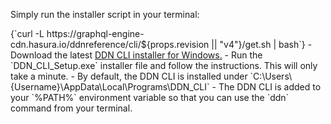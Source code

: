 
<Tabs groupId="os-preference" className="api-tabs">

<TabItem value="macOS-or-linux" label="macOS and Linux">

Simply run the installer script in your terminal:

<CodeBlock language="bash">
  {`curl -L https://graphql-engine-cdn.hasura.io/ddnreference/cli/${props.revision || "v4"}/get.sh | bash`}
</CodeBlock>

</TabItem>

<TabItem value="windows" label="Windows">
- Download the latest <a href={`https://graphql-engine-cdn.hasura.io/ddnreference/cli/${props.revision || "v4"}/latest/DDN_CLI_Setup.exe`}>DDN CLI installer for Windows.</a> 
- Run the `DDN_CLI_Setup.exe` installer file and follow the instructions. This will only take a minute.
- By default, the DDN CLI is installed under `C:\Users\{Username}\AppData\Local\Programs\DDN_CLI`
- The DDN CLI is added to your `%PATH%` environment variable so that you can use the `ddn` command from your terminal.
<br />

</TabItem>
</Tabs>
